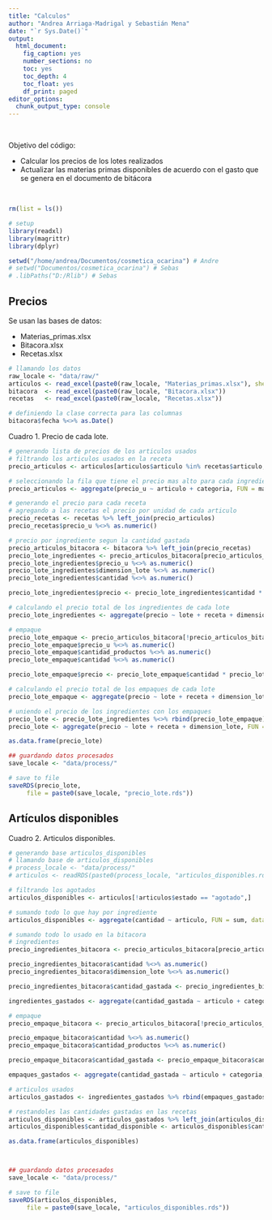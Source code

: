 ```yaml
---
title: "Calculos"
author: "Andrea Arriaga-Madrigal y Sebastián Mena"
date: "`r Sys.Date()`"
output:
  html_document:
    fig_caption: yes
    number_sections: no     
    toc: yes  
    toc_depth: 4
    toc_float: yes
    df_print: paged
editor_options: 
  chunk_output_type: console
---
```


&nbsp;

Objetivo del código:  

 * Calcular los precios de los lotes realizados  
 * Actualizar las materias primas disponibles de acuerdo con el gasto que se genera en el documento de bitácora  


&nbsp;


```r
rm(list = ls())

# setup
library(readxl)
library(magrittr)
library(dplyr)

setwd("/home/andrea/Documentos/cosmetica_ocarina") # Andre
# setwd("Documentos/cosmetica_ocarina") # Sebas
# .libPaths("D:/Rlib") # Sebas


```

## Precios

 Se usan las bases de datos:  
 
  * Materias_primas.xlsx  
  * Bitacora.xlsx  
  * Recetas.xlsx  
  
```r
# llamando los datos
raw_locale <- "data/raw/"
articulos <- read_excel(paste0(raw_locale, "Materias_primas.xlsx"), sheet = "articulos")
bitacora  <- read_excel(paste0(raw_locale, "Bitacora.xlsx"))
recetas   <- read_excel(paste0(raw_locale, "Recetas.xlsx"))

# definiendo la clase correcta para las columnas
bitacora$fecha %<>% as.Date()
```

Cuadro 1. Precio de cada lote.
```r
# generando lista de precios de los articulos usados
# filtrando los articulos usados en la receta
precio_articulos <- articulos[articulos$articulo %in% recetas$articulo, ]

# seleccionando la fila que tiene el precio mas alto para cada ingrediente 
precio_articulos <- aggregate(precio_u ~ articulo + categoria, FUN = max, data = precio_articulos)

# generando el precio para cada receta
# agregando a las recetas el precio por unidad de cada articulo
precio_recetas <- recetas %>% left_join(precio_articulos)
precio_recetas$precio_u %<>% as.numeric()

# precio por ingrediente segun la cantidad gastada 
precio_articulos_bitacora <- bitacora %>% left_join(precio_recetas)
precio_lote_ingredientes <- precio_articulos_bitacora[precio_articulos_bitacora$categoria == "ingrediente",]
precio_lote_ingredientes$precio_u %<>% as.numeric()
precio_lote_ingredientes$dimension_lote %<>% as.numeric()
precio_lote_ingredientes$cantidad %<>% as.numeric()

precio_lote_ingredientes$precio <- precio_lote_ingredientes$cantidad * precio_lote_ingredientes$dimension_lote * precio_lote_ingredientes$precio_u

# calculando el precio total de los ingredientes de cada lote
precio_lote_ingredientes <- aggregate(precio ~ lote + receta + dimension_lote + categoria, FUN = sum, data = precio_lote_ingredientes)

# empaque
precio_lote_empaque <- precio_articulos_bitacora[!precio_articulos_bitacora$categoria == "ingrediente", ]
precio_lote_empaque$precio_u %<>% as.numeric()
precio_lote_empaque$cantidad_productos %<>% as.numeric()
precio_lote_empaque$cantidad %<>% as.numeric()

precio_lote_empaque$precio <- precio_lote_empaque$cantidad * precio_lote_empaque$cantidad_productos * precio_lote_empaque$precio_u

# calculando el precio total de los empaques de cada lote
precio_lote_empaque <- aggregate(precio ~ lote + receta + dimension_lote + categoria, FUN = sum, data = precio_lote_empaque)

# uniendo el precio de los ingredientes con los empaques
precio_lote <- precio_lote_ingredientes %<>% rbind(precio_lote_empaque)
precio_lote <- aggregate(precio ~ lote + receta + dimension_lote, FUN = sum, data = precio_lote)

as.data.frame(precio_lote)

## guardando datos procesados
save_locale <- "data/process/"

# save to file
saveRDS(precio_lote,
     file = paste0(save_locale, "precio_lote.rds"))

```


## Artículos disponibles

Cuadro 2. Articulos disponibles.
```r
# generando base articulos_disponibles
# llamando base de articulos_disponibles 
# process_locale <- "data/process/"
# articulos <- readRDS(paste0(process_locale, "articulos_disponibles.rds"))

# filtrando los agotados
articulos_disponibles <- articulos[!articulos$estado == "agotado",]

# sumando todo lo que hay por ingrediente
articulos_disponibles <- aggregate(cantidad ~ articulo, FUN = sum, data = articulos_disponibles)

# sumando todo lo usado en la bitacora
# ingredientes
precio_ingredientes_bitacora <- precio_articulos_bitacora[precio_articulos_bitacora$categoria == "ingrediente",]

precio_ingredientes_bitacora$cantidad %<>% as.numeric()
precio_ingredientes_bitacora$dimension_lote %<>% as.numeric()

precio_ingredientes_bitacora$cantidad_gastada <- precio_ingredientes_bitacora$cantidad * precio_ingredientes_bitacora$dimension_lote

ingredientes_gastados <- aggregate(cantidad_gastada ~ articulo + categoria, FUN = sum, data = precio_ingredientes_bitacora)

# empaque
precio_empaque_bitacora <- precio_articulos_bitacora[!precio_articulos_bitacora$categoria == "ingrediente", ]

precio_empaque_bitacora$cantidad %<>% as.numeric()
precio_empaque_bitacora$cantidad_productos %<>% as.numeric()

precio_empaque_bitacora$cantidad_gastada <- precio_empaque_bitacora$cantidad * precio_empaque_bitacora$cantidad_productos

empaques_gastados <- aggregate(cantidad_gastada ~ articulo + categoria, FUN = sum, data = precio_empaque_bitacora)

# articulos usados
articulos_gastados <- ingredientes_gastados %>% rbind(empaques_gastados)

# restandoles las cantidades gastadas en las recetas
articulos_disponibles <- articulos_gastados %>% left_join(articulos_disponibles)
articulos_disponibles$cantidad_disponible <- articulos_disponibles$cantidad - articulos_disponibles$cantidad_gastada

as.data.frame(articulos_disponibles)



## guardando datos procesados
save_locale <- "data/process/"

# save to file
saveRDS(articulos_disponibles,
     file = paste0(save_locale, "articulos_disponibles.rds"))
```

